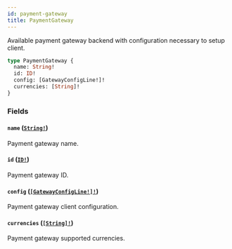 ```yaml
---
id: payment-gateway
title: PaymentGateway
---
```


Available payment gateway backend with configuration necessary to setup client.

```graphql
type PaymentGateway {
  name: String!
  id: ID!
  config: [GatewayConfigLine!]!
  currencies: [String]!
}
```

### Fields

#### `name` ([`String!`](/docs/developer/api-reference/scalars/string))

Payment gateway name.

#### `id` ([`ID!`](/docs/developer/api-reference/scalars/id))

Payment gateway ID.

#### `config` ([`[GatewayConfigLine!]!`](/docs/developer/api-reference/objects/gateway-config-line))

Payment gateway client configuration.

#### `currencies` ([`[String]!`](/docs/developer/api-reference/scalars/string))

Payment gateway supported currencies.
